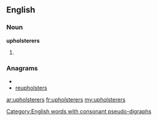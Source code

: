 ==English==

===Noun===
'''upholsterers'''

# {{plural of|[[upholsterer]]}}

===Anagrams===
* {{alphagram|eehloprrsstu}}
* [[reupholsters#English|reupholsters]]

[[Category:English words with consonant pseudo-digraphs]]

[[ar:upholsterers]]
[[fr:upholsterers]]
[[my:upholsterers]]